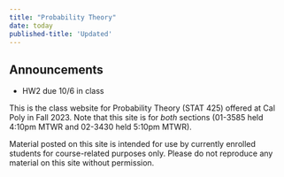 ```yaml
---
title: "Probability Theory"
date: today
published-title: 'Updated'
---
```


::: callout-note
## Announcements

-   HW2 due 10/6 in class
:::

This is the class website for Probability Theory (STAT 425) offered at Cal Poly in Fall 2023. Note that this site is for *both* sections (01-3585 held 4:10pm MTWR and 02-3430 held 5:10pm MTWR).

Material posted on this site is intended for use by currently enrolled students for course-related purposes only. Please do not reproduce any material on this site without permission.
